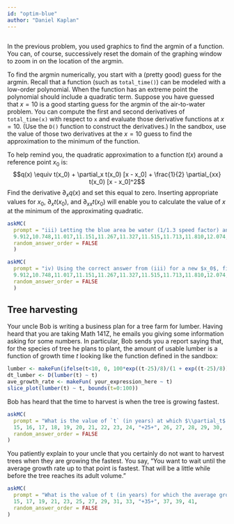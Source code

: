 ```yaml
---
id: "optim-blue"
author: "Daniel Kaplan"
---
```


```r

```


In the previous problem, you used graphics to find the argmin of a function. You can, of course, successively reset the domain of the graphing window to zoom in on the location of the argmin.

To find the argmin numerically, you start with a (pretty good) guess for the argmin. Recall that a function (such as `total_time()`) can be modeled with a low-order polynomial. When the function has an extreme point the polynomial should include a quadratic term. Suppose you have guessed that $x=10$ is a good starting guess for the argmin of the air-to-water problem. You can compute the first and second derivatives of `total_time(x)` with respect to `x` and evaluate those derivative functions at $x=10$. (Use the `D()` function to construct the derivatives.) In the sandbox, use the value of those two derivatives at the $x=10$ guess to find the approximation to the minimum of the function.

To help remind you, the quadratic approximation to a function $t(x)$ around a reference point $x_0$ is: $$q(x) \equiv t(x_0) + \partial_x t(x_0) [x - x_0] + \frac{1}{2} \partial_{xx} t(x_0) [x - x_0]^2$$
Find the derivative $\partial_x q(x)$ and set this equal to zero. Inserting appropriate values for $x_0$, $\partial_x t(x_0)$, and $\partial_{xx} t(x_0)$ will enable you to calculate the value of $x$ at the minimum of the approximating quadratic.

```r
askMC(
  prompt = "iii) Letting the blue area be water (1/1.3 speed factor) and starting with a guess $x_0=10$, find the $x$ that minimizes the approximating quadratic.",
  9.912,10.748,11.017,11.151,11.267,11.327,11.515,11.713,11.810,12.074,12.276,12.321,12.438,"12.461","+12.579+", 12.618,12.637,12.993,13.261,13.360,13.527,13.888,
  random_answer_order = FALSE
  )
```

```r
askMC(
  prompt = "iv) Using the correct answer from (iii) for a new $x_0$, find the value of $x$ that minimizes the new approximating quadratic.",
  9.912,10.748,11.017,11.151,11.267,11.327,11.515,11.713,11.810,12.074,12.276,12.321,12.438,"+12.461+", 12.579, 12.618,12.637,12.993,13.261,13.360,13.527,13.888,
  random_answer_order = FALSE
  )
```

## Tree harvesting

Your uncle Bob is writing a business plan for a tree farm for lumber. Having heard that you are taking Math 141Z, he emails you giving some information asking for some numbers. In particular, Bob sends you a report saying that, for the species of tree he plans to plant, the amount of usable lumber is a function of growth time $t$ looking like the function defined in the sandbox: 

::: {.scaffolding  data-latex=""}
```r
lumber <- makeFun(ifelse(t<10, 0, 100*exp((t-25)/8)/(1 + exp((t-25)/8))) ~ t)
dt_lumber <- D(lumber(t) ~ t)
ave_growth_rate <- makeFun( your_expression_here ~ t)
slice_plot(lumber(t) ~ t, bounds(t=0:100))
```
:::

Bob has heard that the time to harvest is when the tree is growing fastest.

```r
askMC(
  prompt = "What is the value of `t` (in years) at which $\\partial_t$ `lumber(t)` is largest?",
  15, 16, 17, 18, 19, 20, 21, 22, 23, 24, "+25+", 26, 27, 28, 29, 30,
  random_answer_order = FALSE
)
```

You patiently explain to your uncle that you certainly do not want to harvest trees when they are growing the fastest. You say, "You want to wait until the average growth rate up to that point is fastest. That will be a little while before the tree reaches its adult volume."



```r
askMC(
  prompt = "What is the value of t (in years) for which the average growth rate, up to that time, is fastest.",
  15, 17, 19, 21, 23, 25, 27, 29, 31, 33, "+35+", 37, 39, 41,
  random_answer_order = FALSE
)
```

